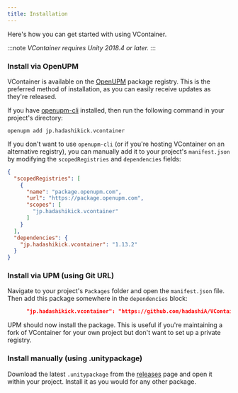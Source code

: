 ```yaml
---
title: Installation
---
```


Here's how you can get started with using VContainer.

:::note
*VContainer requires Unity 2018.4 or later.*
:::

### Install via OpenUPM

VContainer is available on the [OpenUPM](https://openupm.com/packages/jp.hadashikick.vcontainer) package registry. This is the preferred method of installation, as you can easily receive updates as they're released.

If you have [openupm-cli](https://github.com/openupm/openupm-cli) installed, then run the following command in your project's directory:

```
openupm add jp.hadashikick.vcontainer
```

If you don't want to use `openupm-cli` (or if you're hosting VContainer on an alternative registry), you can manually add it to your project's `manifest.json` by modifying the `scopedRegistries` and `dependencies` fields:

```json title="Packages/manifest.json"
{
  "scopedRegistries": [
    {
      "name": "package.openupm.com",
      "url": "https://package.openupm.com",
      "scopes": [
        "jp.hadashikick.vcontainer"
      ]
    }
  ],
  "dependencies": {
    "jp.hadashikick.vcontainer": "1.13.2"
  }
}
```

### Install via UPM (using Git URL)

Navigate to your project's `Packages` folder and open the `manifest.json` file. Then add this package somewhere in the `dependencies` block:

```json title="Packages/manifest.json"
      "jp.hadashikick.vcontainer": "https://github.com/hadashiA/VContainer.git?path=VContainer/Assets/VContainer#1.13.2",
```

UPM should now install the package. This is useful if you're maintaining a fork of VContainer for your own project but don't want to set up a private registry.

### Install manually (using .unitypackage)

Download the latest `.unitypackage` from the [releases](https://github.com/hadashiA/VContainer/releases) page and open it within your project. Install it as you would for any other package.
